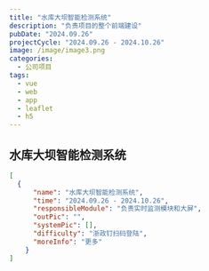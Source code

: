 ```yaml
---
title: "水库大坝智能检测系统"
description: "负责项目的整个前端建设"
pubDate: "2024.09.26"
projectCycle: "2024.09.26 - 2024.10.26"
image: /image/image3.png
categories:
  - 公司项目
tags:
  - vue
  - web
  - app
  - leaflet
  - h5
---
```


## 水库大坝智能检测系统

```json
[
  {
      "name": "水库大坝智能检测系统",
      "time": "2024.09.26 - 2024.10.26",
      "responsibleModule": "负责实时监测模块和大屏",
      "outPic": "",
      "systemPic": [],
      "difficulty": "浙政钉扫码登陆",
      "moreInfo": "更多"
    }
]
```
